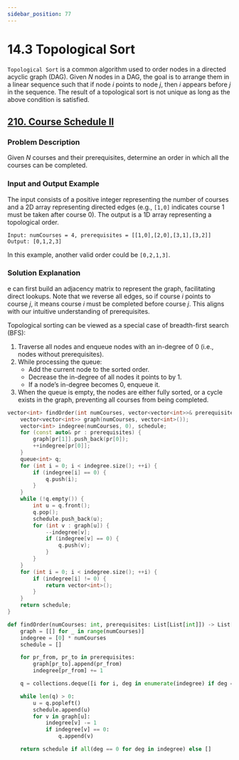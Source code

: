 ```yaml
---
sidebar_position: 77
---
```


# 14.3 Topological Sort

`Topological Sort` is a common algorithm used to order nodes in a directed acyclic graph (DAG). Given $N$ nodes in a DAG, the goal is to arrange them in a linear sequence such that if node $i$ points to node $j$, then $i$ appears before $j$ in the sequence. The result of a topological sort is not unique as long as the above condition is satisfied.

## [210. Course Schedule II](https://leetcode.com/problems/course-schedule-ii/)

### Problem Description

Given $N$ courses and their prerequisites, determine an order in which all the courses can be completed.

### Input and Output Example

The input consists of a positive integer representing the number of courses and a 2D array representing directed edges (e.g., `[1,0]` indicates course 1 must be taken after course 0). The output is a 1D array representing a topological order.

```
Input: numCourses = 4, prerequisites = [[1,0],[2,0],[3,1],[3,2]]
Output: [0,1,2,3]
```

In this example, another valid order could be `[0,2,1,3]`.

### Solution Explanation

e can first build an adjacency matrix to represent the graph, facilitating direct lookups. Note that we reverse all edges, so if course $i$ points to course $j$, it means course $i$ must be completed before course $j$. This aligns with our intuitive understanding of prerequisites.

Topological sorting can be viewed as a special case of breadth-first search (BFS): 

1. Traverse all nodes and enqueue nodes with an in-degree of $0$ (i.e., nodes without prerequisites).
2. While processing the queue:
   - Add the current node to the sorted order.
   - Decrease the in-degree of all nodes it points to by $1$.
   - If a node’s in-degree becomes $0$, enqueue it.
3. When the queue is empty, the nodes are either fully sorted, or a cycle exists in the graph, preventing all courses from being completed.

<Tabs>
<TabItem value="cpp" label="C++">

```cpp
vector<int> findOrder(int numCourses, vector<vector<int>>& prerequisites) {
    vector<vector<int>> graph(numCourses, vector<int>());
    vector<int> indegree(numCourses, 0), schedule;
    for (const auto& pr : prerequisites) {
        graph[pr[1]].push_back(pr[0]);
        ++indegree[pr[0]];
    }
    queue<int> q;
    for (int i = 0; i < indegree.size(); ++i) {
        if (indegree[i] == 0) {
            q.push(i);
        }
    }
    while (!q.empty()) {
        int u = q.front();
        q.pop();
        schedule.push_back(u);
        for (int v : graph[u]) {
            --indegree[v];
            if (indegree[v] == 0) {
                q.push(v);
            }
        }
    }
    for (int i = 0; i < indegree.size(); ++i) {
        if (indegree[i] != 0) {
            return vector<int>();
        }
    }
    return schedule;
}
```

</TabItem>
<TabItem value="py" label="Python">

```py
def findOrder(numCourses: int, prerequisites: List[List[int]]) -> List[int]:
    graph = [[] for _ in range(numCourses)]
    indegree = [0] * numCourses
    schedule = []

    for pr_from, pr_to in prerequisites:
        graph[pr_to].append(pr_from)
        indegree[pr_from] += 1

    q = collections.deque([i for i, deg in enumerate(indegree) if deg == 0])

    while len(q) > 0:
        u = q.popleft()
        schedule.append(u)
        for v in graph[u]:
            indegree[v] -= 1
            if indegree[v] == 0:
                q.append(v)

    return schedule if all(deg == 0 for deg in indegree) else []
```

</TabItem>

</Tabs>